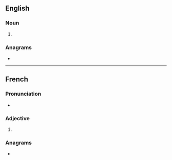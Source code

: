 ==English==

===Noun===
{{head|en|noun form}}

# {{plural of|en|azyme}}

===Anagrams===
* {{anagrams|en|a=aemsyz|Y-mazes|zymase}}

----

==French==

===Pronunciation===
* {{audio|fr|LL-Q150 (fra)-Lyokoï-azymes.wav|Audio}}

===Adjective===
{{head|fr|adjective form}}

# {{plural of|fr|azyme}}

===Anagrams===
* {{l|fr|zymase}}